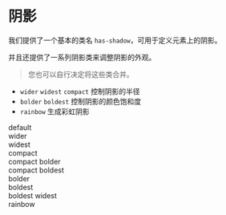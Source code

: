 
# 阴影

我们提供了一个基本的类名 `has-shadow`，可用于定义元素上的阴影。

<CodeDemo>
  <div className="rounded-xl w-20 h-20 has-shadow"></div>
</CodeDemo>

并且还提供了一系列阴影类来调整阴影的外观。

> 您也可以自行决定将这些类合并。

- `wider` `widest` `compact` 控制阴影的半径
- `bolder` `boldest` 控制阴影的颜色饱和度
- `rainbow` 生成彩虹阴影

<CodeDemo>
  <div className="grid grid-cols-3 h-[50vh] gap-20 py-10 px-10 place-items-stretch place-content-stretch">
    <div className="rounded-xl has-shadow">default</div>
    <div className="rounded-xl has-shadow wider">wider</div>
    <div className="rounded-xl has-shadow widest">widest</div>
    <div className="rounded-xl has-shadow compact">compact</div>
    <div className="rounded-xl has-shadow compact bolder">compact bolder</div>
    <div className="rounded-xl has-shadow compact boldest">compact boldest</div>
    <div className="rounded-xl has-shadow bolder">bolder</div>
    <div className="rounded-xl has-shadow boldest">boldest</div>
    <div className="rounded-xl has-shadow boldest widest">boldest widest</div>
    <div className="rounded-xl has-shadow rainbow">rainbow</div>
  </div>
</CodeDemo>

